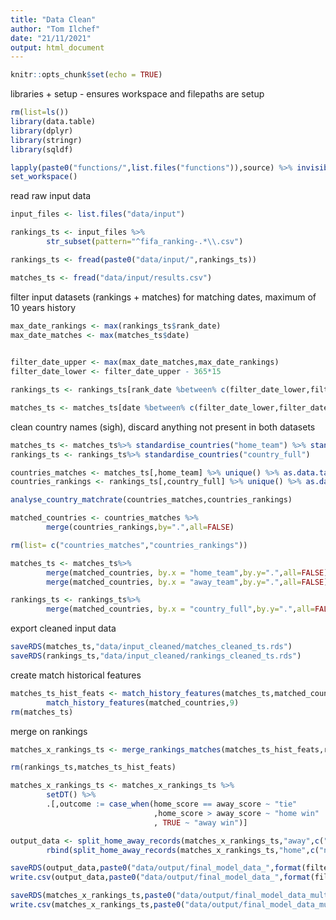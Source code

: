 ```yaml
---
title: "Data Clean"
author: "Tom Ilchef"
date: "21/11/2021"
output: html_document
---
```


```r
knitr::opts_chunk$set(echo = TRUE)
```

libraries + setup
- ensures workspace and filepaths are setup
```r
rm(list=ls())
library(data.table)
library(dplyr)
library(stringr)
library(sqldf)

lapply(paste0("functions/",list.files("functions")),source) %>% invisible()
set_workspace()
```

read raw input data
```r
input_files <- list.files("data/input") 

rankings_ts <- input_files %>% 
        str_subset(pattern="^fifa_ranking-.*\\.csv")

rankings_ts <- fread(paste0("data/input/",rankings_ts))

matches_ts <- fread("data/input/results.csv")
```

filter input datasets (rankings + matches) for matching dates, maximum of 10 years history
```r
max_date_rankings <- max(rankings_ts$rank_date)
max_date_matches <- max(matches_ts$date)
        

filter_date_upper <- max(max_date_matches,max_date_rankings)
filter_date_lower <- filter_date_upper - 365*15

rankings_ts <- rankings_ts[rank_date %between% c(filter_date_lower,filter_date_upper)]

matches_ts <- matches_ts[date %between% c(filter_date_lower,filter_date_upper)]
```


clean country names (sigh), discard anything not present in both datasets
```r
matches_ts <- matches_ts%>% standardise_countries("home_team") %>% standardise_countries("away_team")
rankings_ts <- rankings_ts%>% standardise_countries("country_full")

countries_matches <- matches_ts[,home_team] %>% unique() %>% as.data.table() 
countries_rankings <- rankings_ts[,country_full] %>% unique() %>% as.data.table() 

analyse_country_matchrate(countries_matches,countries_rankings)

matched_countries <- countries_matches %>% 
        merge(countries_rankings,by=".",all=FALSE) 

rm(list= c("countries_matches","countries_rankings"))

matches_ts <- matches_ts%>% 
        merge(matched_countries, by.x = "home_team",by.y=".",all=FALSE)%>% 
        merge(matched_countries, by.x = "away_team",by.y=".",all=FALSE)

rankings_ts <- rankings_ts%>% 
        merge(matched_countries, by.x = "country_full",by.y=".",all=FALSE)

```

export cleaned input data
```r
saveRDS(matches_ts,"data/input_cleaned/matches_cleaned_ts.rds")
saveRDS(rankings_ts,"data/input_cleaned/rankings_cleaned_ts.rds")
```


create match historical features
```r
matches_ts_hist_feats <- match_history_features(matches_ts,matched_countries,5) %>%
        match_history_features(matched_countries,9)
rm(matches_ts)
```

merge on rankings
```r
matches_x_rankings_ts <- merge_rankings_matches(matches_ts_hist_feats,rankings_ts)

rm(rankings_ts,matches_ts_hist_feats)

matches_x_rankings_ts <- matches_x_rankings_ts %>% 
        setDT() %>%
        .[,outcome := case_when(home_score == away_score ~ "tie"
                                ,home_score > away_score ~ "home win"
                                , TRUE ~ "away win")]

```


```r
output_data <- split_home_away_records(matches_x_rankings_ts,"away",c("neutral","tournament","date")) %>% 
        rbind(split_home_away_records(matches_x_rankings_ts,"home",c("neutral","tournament","date")))

saveRDS(output_data,paste0("data/output/final_model_data_",format(filter_date_upper,"_%d%b%y"),".rds"))
write.csv(output_data,paste0("data/output/final_model_data_",format(filter_date_upper,"_%d%b%y"),".csv"))

saveRDS(matches_x_rankings_ts,paste0("data/output/final_model_data_multiclass_",format(filter_date_upper,"_%d%b%y"),".rds"))
write.csv(matches_x_rankings_ts,paste0("data/output/final_model_data_multiclass_",format(filter_date_upper,"_%d%b%y"),".csv"))
```

